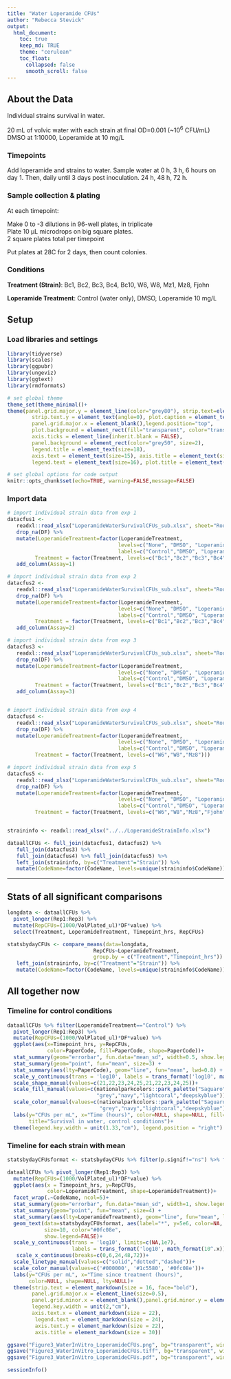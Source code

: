 ```yaml
---
title: "Water Loperamide CFUs"
author: "Rebecca Stevick"
output:
  html_document:
    toc: true
    keep_md: TRUE
    theme: "cerulean"
    toc_float:
      collapsed: false
      smooth_scroll: false
---
```


## About the Data

Individual strains survival in water.

20 mL of volvic water with each strain at final OD=0.001 (~10^6^ CFU/mL)\
DMSO at 1:10000, Loperamide at 10 mg/L

### Timepoints

Add loperamide and strains to water.
Sample water at 0 h, 3 h, 6 hours on day 1.
Then, daily until 3 days post inoculation. 24 h, 48 h, 72 h.


### Sample collection & plating

At each timepoint:

Make 0 to -3 dilutions in 96-well plates, in triplicate\
Plate 10 µL microdrops on big square plates.\
2 square plates total per timepoint

Put plates at 28C for 2 days, then count colonies.

### Conditions

**Treatment (Strain)**: Bc1, Bc2, Bc3, Bc4, Bc10, W6, W8, Mz1, Mz8, Fjohn

**Loperamide Treatment**: Control (water only), DMSO, Loperamide 10 mg/L



## Setup

### Load libraries and settings

```r
library(tidyverse)
library(scales)
library(ggpubr)
library(ungeviz)
library(ggtext)
library(rmdformats)

# set global theme
theme_set(theme_minimal()+
theme(panel.grid.major.y = element_line(color="grey80"), strip.text=element_text(size=16),
        strip.text.y = element_text(angle=0), plot.caption = element_text(size=10),
        panel.grid.major.x = element_blank(),legend.position="top",
        plot.background = element_rect(fill="transparent", color="transparent"),
        axis.ticks = element_line(inherit.blank = FALSE),
        panel.background = element_rect(color="grey50", size=2),
        legend.title = element_text(size=18),
        axis.text = element_text(size=15), axis.title = element_text(size=18),
        legend.text = element_text(size=16), plot.title = element_text(hjust=0.5)))

# set global options for code output
knitr::opts_chunk$set(echo=TRUE, warning=FALSE,message=FALSE)

```

### Import data

```r

# import individual strain data from exp 1
datacfus1 <-
   readxl::read_xlsx("LoperamideWaterSurvivalCFUs_sub.xlsx", sheet="Round1") %>%
   drop_na(DF) %>%
   mutate(LoperamideTreatment=factor(LoperamideTreatment,
                                    levels=c("None", "DMSO", "Loperamide 10 mg/L"),
                                    labels=c("Control","DMSO", "Loperamide")),
         Treatment = factor(Treatment, levels=c("Bc1","Bc2","Bc3","Bc4","Bc10"))) %>%
   add_column(Assay=1)

# import individual strain data from exp 2
datacfus2 <-
   readxl::read_xlsx("LoperamideWaterSurvivalCFUs_sub.xlsx", sheet="Round2") %>%
   drop_na(DF) %>%
   mutate(LoperamideTreatment=factor(LoperamideTreatment,
                                    levels=c("None", "DMSO", "Loperamide 10 mg/L"),
                                    labels=c("Control","DMSO", "Loperamide")),
         Treatment = factor(Treatment, levels=c("Bc1","Bc2","Bc3","Bc4","Bc10"))) %>%
   add_column(Assay=2)

# import individual strain data from exp 3
datacfus3 <-
   readxl::read_xlsx("LoperamideWaterSurvivalCFUs_sub.xlsx", sheet="Round3") %>%
   drop_na(DF) %>%
   mutate(LoperamideTreatment=factor(LoperamideTreatment,
                                    levels=c("None", "DMSO", "Loperamide 10 mg/L"),
                                    labels=c("Control","DMSO", "Loperamide")),
         Treatment = factor(Treatment, levels=c("Bc1","Bc2","Bc3","Bc4","Bc10"))) %>%
   add_column(Assay=3)


# import individual strain data from exp 4
datacfus4 <-
   readxl::read_xlsx("LoperamideWaterSurvivalCFUs_sub.xlsx", sheet="Round4") %>%
   drop_na(DF) %>%
   mutate(LoperamideTreatment=factor(LoperamideTreatment,
                                    levels=c("None", "DMSO", "Loperamide 10 mg/L"),
                                    labels=c("Control","DMSO", "Loperamide")),
         Treatment = factor(Treatment, levels=c("W6","W8","Mz8")))

# import individual strain data from exp 5
datacfus5 <-
   readxl::read_xlsx("LoperamideWaterSurvivalCFUs_sub.xlsx", sheet="Round5") %>%
   drop_na(DF) %>%
   mutate(LoperamideTreatment=factor(LoperamideTreatment,
                                    levels=c("None", "DMSO", "Loperamide 10 mg/L"),
                                    labels=c("Control","DMSO", "Loperamide")),
         Treatment = factor(Treatment, levels=c("W6","W8","Mz8","Fjohn","Mz1")))


straininfo <- readxl::read_xlsx("../../LoperamideStrainInfo.xlsx")

dataallCFUs <- full_join(datacfus1, datacfus2) %>%
   full_join(datacfus3) %>%
   full_join(datacfus4) %>% full_join(datacfus5) %>%
   left_join(straininfo, by=c("Treatment"="Strain")) %>%
   mutate(CodeName=factor(CodeName, levels=unique(straininfo$CodeName)))


```

------------------------------------------------------------------------


## Stats of all significant comparisons

```r

longdata <- dataallCFUs %>%
  pivot_longer(Rep1:Rep3) %>%
  mutate(RepCFUs=(1000/VolPlated_ul)*DF*value) %>%
  select(Treatment, LoperamideTreatment, Timepoint_hrs, RepCFUs)

statsbydayCFUs <- compare_means(data=longdata,
                            RepCFUs~LoperamideTreatment,
                            group.by = c("Treatment","Timepoint_hrs")) %>%
   left_join(straininfo, by=c("Treatment"="Strain")) %>%
   mutate(CodeName=factor(CodeName, levels=unique(straininfo$CodeName)))

```


## All together now

### Timeline for control conditions

```r
dataallCFUs %>% filter(LoperamideTreatment=="Control") %>%
  pivot_longer(Rep1:Rep3) %>%
  mutate(RepCFUs=(1000/VolPlated_ul)*DF*value) %>%
  ggplot(aes(x=Timepoint_hrs, y=RepCFUs,
             color=PaperCode, fill=PaperCode, shape=PaperCode))+
  stat_summary(geom="errorbar", fun.data="mean_sd", width=0.5, show.legend = FALSE)+
  stat_summary(geom="point", fun="mean", size=3) +
  stat_summary(aes(lty=PaperCode), geom="line", fun="mean", lwd=0.8) +
  scale_y_continuous(trans = 'log10', labels = trans_format('log10', math_format(10^.x)))+
  scale_shape_manual(values=c(21,22,23,24,25,21,22,23,24,25))+
  scale_fill_manual(values=c(nationalparkcolors::park_palette("Saguaro", n=6),
                             "grey","navy","lightcoral","deepskyblue"))+
  scale_color_manual(values=c(nationalparkcolors::park_palette("Saguaro", n=6),
                              "grey","navy","lightcoral","deepskyblue"))+
  labs(y="CFUs per mL", x="Time (hours)", color=NULL, shape=NULL, fill=NULL, lty=NULL,
       title="Survival in water, control conditions")+
  theme(legend.key.width = unit(1.33,"cm"), legend.position = "right")

```


### Timeline for each strain with mean

```r

statsbydayCFUsformat <- statsbydayCFUs %>% filter(p.signif!="ns") %>% filter(group1=="DMSO")

dataallCFUs %>% pivot_longer(Rep1:Rep3) %>%
  mutate(RepCFUs=(1000/VolPlated_ul)*DF*value) %>%
  ggplot(aes(x = Timepoint_hrs, y=RepCFUs,
             color=LoperamideTreatment, shape=LoperamideTreatment))+
  facet_wrap(.~CodeName, ncol=5)+
  stat_summary(geom="errorbar", fun.data="mean_sd", width=1, show.legend = FALSE)+
  stat_summary(geom="point", fun="mean", size=4) +
  stat_summary(aes(lty=LoperamideTreatment), geom="line", fun="mean", lwd=1) +
  geom_text(data=statsbydayCFUsformat, aes(label="*", y=5e6, color=NA, shape=NA),
            size=10, color="#0fc08e",
            show.legend=FALSE)+
  scale_y_continuous(trans = 'log10', limits=c(NA,1e7),
                     labels = trans_format('log10', math_format(10^.x)))+
   scale_x_continuous(breaks=c(0,6,24,48,72))+
  scale_linetype_manual(values=c("solid","dotted","dashed"))+
  scale_color_manual(values=c('#000000', '#1c5580', '#0fc08e'))+
  labs(y="CFUs per mL", x="Time since treatment (hours)",
       color=NULL, shape=NULL, lty=NULL)+
  theme(strip.text = element_markdown(size = 16, face="bold"),
        panel.grid.major.x = element_line(size=0.5),
        panel.grid.minor.x = element_blank(),panel.grid.minor.y = element_blank(),
        legend.key.width = unit(2,"cm"),
        axis.text.x = element_markdown(size = 22),
         legend.text = element_markdown(size = 24),
         axis.text.y = element_markdown(size = 22),
         axis.title = element_markdown(size = 30))

ggsave("Figure3_WaterInVitro_LoperamideCFUs.png", bg="transparent", width = 19, height = 9.5)
ggsave("Figure3_WaterInVitro_LoperamideCFUs.tiff", bg="transparent", width = 19, height = 9.5)
ggsave("Figure3_WaterInVitro_LoperamideCFUs.pdf", bg="transparent", width = 19, height = 9.5)

```


```r

sessionInfo()

```